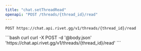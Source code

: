 ```yaml
---
title: "chat.setThreadRead"
openapi: "POST /threads/{thread_id}/read"
---
```


```
POST https://chat.api.rivet.gg/v1/threads/{thread_id}/read
```


<RequestExample>
```bash curl
curl -X POST -d '@body.json' 'https://chat.api.rivet.gg/v1/threads/{thread_id}/read'
```
</RequestExample>
